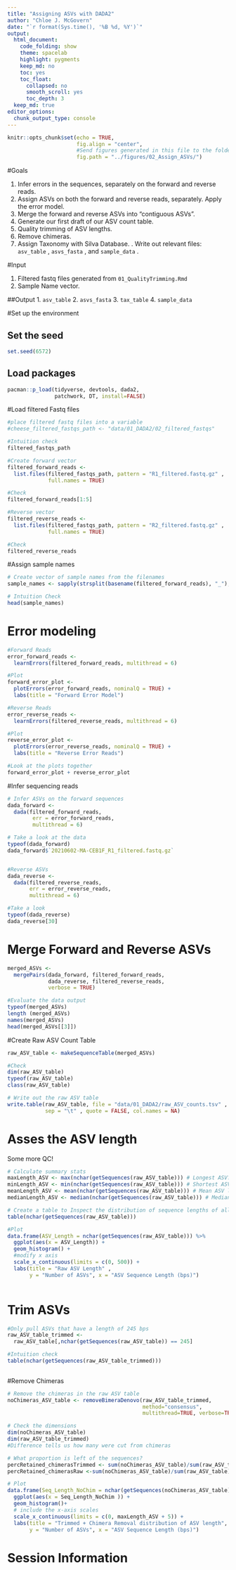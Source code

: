 ```yaml
---
title: "Assigning ASVs with DADA2"
author: "Chloe J. McGovern"
date: "`r format(Sys.time(), '%B %d, %Y')`"
output:
  html_document: 
    code_folding: show
    theme: spacelab
    highlight: pygments
    keep_md: no
    toc: yes
    toc_float:
      collapsed: no
      smooth_scroll: yes
      toc_depth: 3
  keep_md: true  
editor_options: 
  chunk_output_type: console
---
```



```r
knitr::opts_chunk$set(echo = TRUE,
                      fig.align = "center",
                      #Send figures generated in this file to the folder below
                      fig.path = "../figures/02_Assign_ASVs/") 
```

#Goals

1. Infer errors in the sequences, separately on the forward and reverse reads.
2. Assign ASVs on both the forward and reverse reads, separately. Apply the error model. 
3. Merge the forward and reverse ASVs into "contiguous ASVs".
4. Generate our first draft of our ASV count table. 
5. Quality trimming of ASV lengths.
6. Remove chimeras.
7. Assign Taxonomy with Silva Database.
. Write out relevant files: `asv_table` , `asvs_fasta` , and `sample_data` . 

#Input

1. Filtered fastq files generated from `01_QualityTrimming.Rmd`
2. Sample Name vector.

##Output
1. `asv_table`
2. `asvs_fasta`
3. `tax_table`
4. `sample_data`

#Set up the environment

## Set the seed
```r
set.seed(6572)

```

## Load packages
```r
pacman::p_load(tidyverse, devtools, dada2, 
               patchwork, DT, install=FALSE)

```

#Load filtered Fastq files
```r
#place filtered fastq files into a variable
#cheese_filtered_fastqs_path <- "data/01_DADA2/02_filtered_fastqs"

#Intuition check
filtered_fastqs_path

#Create forward vector
filtered_forward_reads <-
  list.files(filtered_fastqs_path, pattern = "R1_filtered.fastq.gz" , 
             full.names = TRUE)

#Check
filtered_forward_reads[1:5]

#Reverse vector
filtered_reverse_reads <-
  list.files(filtered_fastqs_path, pattern = "R2_filtered.fastq.gz" , 
             full.names = TRUE)

#Check
filtered_reverse_reads

```

#Assign sample names

```r
# Create vector of sample names from the filenames 
sample_names <- sapply(strsplit(basename(filtered_forward_reads), "_"), `[`,1) 

# Intuition Check 
head(sample_names)
```

# Error modeling

```r
#Forward Reads
error_forward_reads <-
  learnErrors(filtered_forward_reads, multithread = 6)

#Plot
forward_error_plot <-
  plotErrors(error_forward_reads, nominalQ = TRUE) +
  labs(title = "Forward Error Model")

#Reverse Reads
error_reverse_reads <-
  learnErrors(filtered_reverse_reads, multithread = 6)

#Plot
reverse_error_plot <-
  plotErrors(error_reverse_reads, nominalQ = TRUE) +
  labs(title = "Reverse Error Reads")

#Look at the plots together
forward_error_plot + reverse_error_plot

```

#Infer sequencing reads

```r
# Infer ASVs on the forward sequences
dada_forward <- 
  dada(filtered_forward_reads,
        err = error_forward_reads, 
        multithread = 6)

# Take a look at the data
typeof(dada_forward)
dada_forward$`20210602-MA-CEB1F_R1_filtered.fastq.gz`


#Reverse ASVs
dada_reverse <-
  dada(filtered_reverse_reads,
       err = error_reverse_reads,
       multithread = 6)

#Take a look
typeof(dada_reverse)
dada_reverse[30]

```


# Merge Forward and Reverse ASVs

```r
merged_ASVs <-
  mergePairs(dada_forward, filtered_forward_reads,
             dada_reverse, filtered_reverse_reads,
             verbose = TRUE)

#Evaluate the data output
typeof(merged_ASVs)
length (merged_ASVs)
names(merged_ASVs)
head(merged_ASVs[[3]])
```

#Create Raw ASV Count Table

```r
raw_ASV_table <- makeSequenceTable(merged_ASVs)

#Check
dim(raw_ASV_table)
typeof(raw_ASV_table)
class(raw_ASV_table)

# Write out the raw ASV table
write.table(raw_ASV_table, file = "data/01_DADA2/raw_ASV_counts.tsv" , 
            sep = "\t" , quote = FALSE, col.names = NA)

```


# Asses the ASV length

Some more QC!

```r

# Calculate summary stats
maxLength_ASV <- max(nchar(getSequences(raw_ASV_table))) # Longest ASV?
minLength_ASV <- min(nchar(getSequences(raw_ASV_table))) # Shortest ASV?
meanLength_ASV <- mean(nchar(getSequences(raw_ASV_table))) # Mean ASV length?
medianLength_ASV <- median(nchar(getSequences(raw_ASV_table))) # Median ASV length?

# Create a table to Inspect the distribution of sequence lengths of all ASVs in dataset 
table(nchar(getSequences(raw_ASV_table)))

#Plot
data.frame(ASV_Length = nchar(getSequences(raw_ASV_table))) %>%
  ggplot(aes(x = ASV_Length)) +
  geom_histogram() +
  #modify x axis
  scale_x_continuous(limits = c(0, 500)) +
  labs(title = "Raw ASV Length" , 
       y = "Number of ASVs", x = "ASV Sequence Length (bps)")
  
```

# Trim ASVs

```r
#Only pull ASVs that have a length of 245 bps
raw_ASV_table_trimmed <-
  raw_ASV_table[,nchar(getSequences(raw_ASV_table)) == 245]

#Intuition check
table(nchar(getSequences(raw_ASV_table_trimmed)))
  
```

#Remove Chimeras

```r
# Remove the chimeras in the raw ASV table
noChimeras_ASV_table <- removeBimeraDenovo(raw_ASV_table_trimmed, 
                                           method="consensus", 
                                           multithread=TRUE, verbose=TRUE)

# Check the dimensions
dim(noChimeras_ASV_table)
dim(raw_ASV_table_trimmed)
#Difference tells us how many were cut from chimeras

# What proportion is left of the sequences? 
percRetained_chimerasTrimmed <- sum(noChimeras_ASV_table)/sum(raw_ASV_table_trimmed)
percRetained_chimerasRaw <-sum(noChimeras_ASV_table)/sum(raw_ASV_table)

# Plot 
data.frame(Seq_Length_NoChim = nchar(getSequences(noChimeras_ASV_table))) %>%
  ggplot(aes(x = Seq_Length_NoChim )) + 
  geom_histogram()+ 
  # include the x-axis scales
  scale_x_continuous(limits = c(0, maxLength_ASV + 5)) + 
  labs(title = "Trimmed + Chimera Removal distribution of ASV length",
       y = "Number of ASVs", x = "ASV Sequence Length (bps)")
```

# Session Information

```r

```

